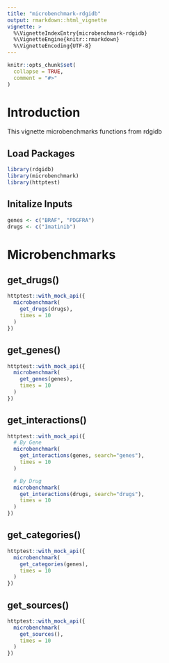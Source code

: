 ```yaml
---
title: "microbenchmark-rdgidb"
output: rmarkdown::html_vignette
vignette: >
  %\VignetteIndexEntry{microbenchmark-rdgidb}
  %\VignetteEngine{knitr::rmarkdown}
  %\VignetteEncoding{UTF-8}
---
```


```r
knitr::opts_chunk$set(
  collapse = TRUE,
  comment = "#>"
)
```

# Introduction

This vignette microbenchmarks functions from rdgidb

## Load Packages

```r
library(rdgidb)
library(microbenchmark)
library(httptest)
```

## Initalize Inputs

```r
genes <- c("BRAF", "PDGFRA")
drugs <- c("Imatinib")
```

# Microbenchmarks

## get_drugs()

```r
httptest::with_mock_api({
  microbenchmark(
    get_drugs(drugs),
    times = 10
  )
})
```

## get_genes()

```r
httptest::with_mock_api({
  microbenchmark(
    get_genes(genes),
    times = 10
  )
})
```

## get_interactions()

```r
httptest::with_mock_api({
  # By Gene
  microbenchmark(
    get_interactions(genes, search="genes"),
    times = 10
  )

  # By Drug
  microbenchmark(
    get_interactions(drugs, search="drugs"),
    times = 10
  )
})
```

## get_categories()

```r
httptest::with_mock_api({
  microbenchmark(
    get_categories(genes),
    times = 10
  )
})
```

## get_sources()

```r
httptest::with_mock_api({
  microbenchmark(
    get_sources(),
    times = 10
  )
})
```